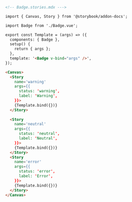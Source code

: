 ```md
<!-- Badge.stories.mdx --->

import { Canvas, Story } from '@storybook/addon-docs';

import Badge from './Badge.vue';

export const Template = (args) => ({
  components: { Badge },
  setup() {
    return { args };
  },
  template: '<Badge v-bind="args" />',
});

<Canvas>
  <Story 
    name='warning' 
    args={{
      status: 'warning',
      label: 'Warning',
    }}>
    {Template.bind({})}
  </Story>
  
  <Story 
    name='neutral' 
    args={{
      status: 'neutral',
      label: 'Neutral',
    }}>
    {Template.bind({})}
  </Story>
  <Story 
    name='error' 
    args={{
      status: 'error',
      label: 'Error',
    }}>
    {Template.bind({})}
  </Story>
</Canvas>